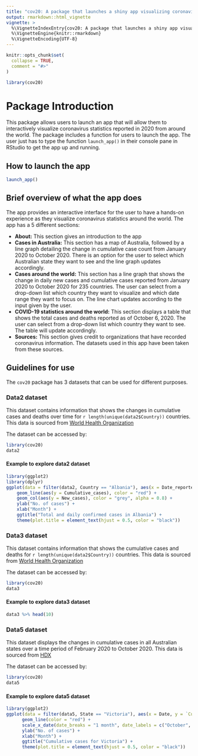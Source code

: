 ```yaml
---
title: "cov20: A package that launches a shiny app visualizing coronavirus statistics in 2020"
output: rmarkdown::html_vignette
vignette: >
  %\VignetteIndexEntry{cov20: A package that launches a shiny app visualizing coronavirus statistics in 2020}
  %\VignetteEngine{knitr::rmarkdown}
  %\VignetteEncoding{UTF-8}
---
```


```r
knitr::opts_chunk$set(
  collapse = TRUE,
  comment = "#>"
)
```

```r
library(cov20)
```

# **Package Introduction**

This package allows users to launch an app that will allow them to interactively visualize coronavirus statistics reported in 2020 from around the world. The package includes a function for users to launch the app. The user just has to type the function `launch_app()` in their console pane in RStudio to get the app up and running. 

## **How to launch the app**

```r
launch_app()
```

## **Brief overview of what the app does**

The app provides an interactive interface for the user to have a hands-on experience as they visualize coronavirus statistics around the world. The app has a 5 different sections:

- **About:** This section gives an introduction to the app
- **Cases in Australia:** This section has a map of Australia, followed by a line graph detailing the change in cumulative case count from January 2020 to October 2020. There is an option for the user to select which Australian state they want to see and the line graph updates accordingly.
- **Cases around the world:** This section has a line graph that shows the change in daily new cases and cumulative cases reported from January 2020 to October 2020 for 235 countries. The user can select from a drop-down list which country they want to visualize and which date range they want to focus on. The line chart updates according to the input given by the user.
- **COVID-19 statistics around the world:** This section displays a table that shows the total cases and deaths reported as of October 6, 2020. The user can select from a drop-down list which country they want to see. The table will update accordingly.
- **Sources:** This section gives credit to organizations that have recorded coronavirus information. The datasets used in this app have been taken from these sources.

## **Guidelines for use**

The `cov20` package has 3 datasets that can be used for different purposes. 

### **Data2 dataset**

This dataset contains information that shows the changes in cumulative cases and deaths over time for `r length(unique(data2$Country))` countries. This data is sourced from [World Health Organization](https://covid19.who.int/)

The dataset can be accessed by:
```r
library(cov20)
data2
```

#### **Example to explore data2 dataset**

```r
library(ggplot2)
library(dplyr)
ggplot(data = filter(data2, Country == "Albania"), aes(x = Date_reported)) +
    geom_line(aes(y = Cumulative_cases), color = "red") +
    geom_col(aes(y = New_cases), color = "grey", alpha = 0.8) +
    ylab("No. of cases") +
    xlab("Month") +
    ggtitle("Total and daily confirmed cases in Albania") +
    theme(plot.title = element_text(hjust = 0.5, color = "black"))
```


### **Data3 dataset**

This dataset contains information that shows the cumulative cases and deaths for `r length(unique(data2$Country))` countries. This data is sourced from [World Health Organization](https://covid19.who.int/)

The dataset can be accessed by:
```r
library(cov20)
data3
```

#### **Example to explore data3 dataset**

```r
data3 %>% head(10)
```


### **Data5 dataset**

This dataset displays the changes in cumulative cases in all Australian states over a time period of February 2020 to October 2020. This data is sourced from [HDX](https://data.humdata.org/dataset/novel-coronavirus-2019-ncov-cases#)

The dataset can be accessed by:
```r
library(cov20)
data5
```

#### **Example to explore data5 dataset**

```r
library(ggplot2)
ggplot(data = filter(data5, State == "Victoria"), aes(x = Date, y = `Cumulative Cases`)) +
      geom_line(color = "red") +
      scale_x_date(date_breaks = "1 month", date_labels = c("October", "February", "March", "April", "May", "June", "July", "August", "September")) +
      ylab("No. of cases") +
      xlab("Month") +
      ggtitle("Cumulative cases for Victoria") +
      theme(plot.title = element_text(hjust = 0.5, color = "black"))
```

